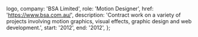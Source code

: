 

  logo,
  company: 'BSA Limited',
  role: 'Motion Designer',
  href: 'https://www.bsa.com.au/',
  description:
    'Contract work on a variety of projects involving motion graphics, visual effects, graphic design and web development.',
  start: '2012',
  end: '2012',
};


